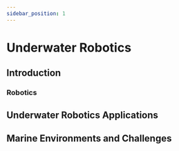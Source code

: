 ```yaml
---
sidebar_position: 1
---
```


# Underwater Robotics

## Introduction

### Robotics

## Underwater Robotics Applications

## Marine Environments and Challenges
